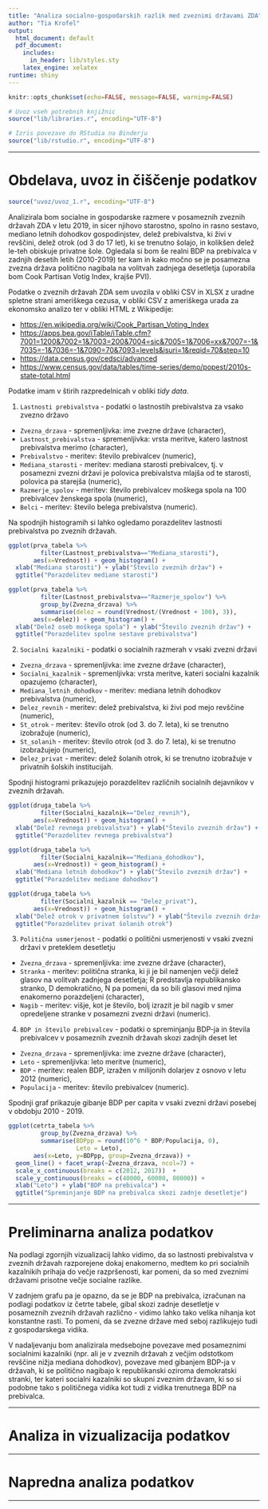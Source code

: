 ```yaml
---
title: "Analiza socialno-gospodarskih razlik med zveznimi državami ZDA"
author: "Tia Krofel"
output:
  html_document: default
  pdf_document:
    includes:
      in_header: lib/styles.sty
    latex_engine: xelatex
runtime: shiny
---
```


```r
knitr::opts_chunk$set(echo=FALSE, message=FALSE, warning=FALSE)

# Uvoz vseh potrebnih knjižnic
source("lib/libraries.r", encoding="UTF-8")
```

```r
# Izris povezave do RStudia na Binderju
source("lib/rstudio.r", encoding="UTF-8")
```



***

# Obdelava, uvoz in čiščenje podatkov

```r
source("uvoz/uvoz_1.r", encoding="UTF-8")
```

Analizirala bom socialne in gospodarske razmere v posameznih zveznih državah ZDA v letu 2019, in sicer njihovo starostno, spolno in rasno sestavo, mediano letnih dohodkov gospodinjstev, delež prebivalstva, ki živi v revščini, delež otrok (od 3 do 17 let), ki se trenutno šolajo, in kolikšen delež le-teh obiskuje privatne šole. Ogledala si bom še realni BDP na prebivalca v zadnjih desetih letih (2010-2019) ter kam in kako močno se je posamezna zvezna država politično nagibala na volitvah zadnjega desetletja (uporabila bom Cook Partisan Votig Index, krajše PVI).


Podatke o zveznih državah ZDA sem uvozila v obliki CSV in XLSX z uradne spletne strani
ameriškega cezusa, v obliki CSV z ameriškega urada za ekonomsko analizo ter v obliki HTML
z Wikipedije:

* <https://en.wikipedia.org/wiki/Cook_Partisan_Voting_Index> 
* <https://apps.bea.gov/iTable/iTable.cfm?7001=1200&7002=1&7003=200&7004=sic&7005=1&7006=xx&7007=-1&7035=-1&7036=-1&7090=70&7093=levels&isuri=1&reqid=70&step=10>
* <https://data.census.gov/cedsci/advanced>
* <https://www.census.gov/data/tables/time-series/demo/popest/2010s-state-total.html>

Podatke imam v štirih razpredelnicah v obliki *tidy data*.

1. `Lastnosti prebivalstva` - podatki o lastnostih prebivalstva za vsako zvezno državo
  - `Zvezna_drzava` - spremenljivka: ime zvezne države (character),
  - `Lastnost_prebivalstva` - spremenljivka: vrsta meritve, katero lastnost prebivalstva merimo (character),
  - `Prebivalstvo` - meritev: število prebivalcev (numeric),
  - `Mediana_starosti` - meritev: mediana starosti prebivalcev, tj. v posamezni zvezni 
  državi je polovica prebivalstva mlajša od te starosti, polovica pa starejša (numeric),
  - `Razmerje_spolov` - meritev: število prebivalcev moškega spola na 100 prebivalcev ženskega spola (numeric),
  - `Belci` - meritev: število belega prebivalstva (numeric).

Na spodnjih histogramih si lahko ogledamo porazdelitev lastnosti prebivalstva po zveznih državah.

```r
ggplot(prva_tabela %>%
         filter(Lastnost_prebivalstva=="Mediana_starosti"),
       aes(x=Vrednost)) + geom_histogram() +
  xlab("Mediana starosti") + ylab("Število zveznih držav") +
  ggtitle("Porazdelitev mediane starosti")
```

```r
ggplot(prva_tabela %>%
         filter(Lastnost_prebivalstva=="Razmerje_spolov") %>%
         group_by(Zvezna_drzava) %>%
         summarise(delez = round(Vrednost/(Vrednost + 100), 3)),
       aes(x=delez)) + geom_histogram() +
  xlab("Delež oseb moškega spola") + ylab("Število zveznih držav") +
  ggtitle("Porazdelitev spolne sestave prebivalstva")
```


2. `Socialni kazalniki` - podatki o socialnih razmerah v vsaki zvezni državi
  - `Zvezna_drzava` - spremenljivka: ime zvezne države (character),
  - `Socialni_kazalnik` - spremenljivka: vrsta meritve, kateri socialni kazalnik opazujemo (character),
  - `Mediana_letnih_dohodkov` - meritev: mediana letnih dohodkov prebivalstva (numeric),
  - `Delez_revnih` - meritev: delež prebivalstva, ki živi pod mejo revščine (numeric),
  - `St_otrok` - meritev: število otrok (od 3. do 7. leta), ki se trenutno izobražuje (numeric),
  - `St_solanih` - meritev: število otrok (od 3. do 7. leta), ki se trenutno izobražujejo (numeric),
  - `Delez_privat` - meritev: delež šolanih otrok, ki se trenutno izobražuje v privatnih šolskih institucijah.

Spodnji histogrami prikazujejo porazdelitev različnih socialnih dejavnikov v zveznih državah.

```r
ggplot(druga_tabela %>%
         filter(Socialni_kazalnik=="Delez_revnih"),
       aes(x=Vrednost)) + geom_histogram() +
  xlab("Delež revnega prebivalstva") + ylab("Število zveznih držav") +
  ggtitle("Porazdelitev revnega prebivalstva")
```


```r
ggplot(druga_tabela %>%
         filter(Socialni_kazalnik=="Mediana_dohodkov"),
       aes(x=Vrednost)) + geom_histogram() +
  xlab("Mediana letnih dohodkov") + ylab("Število zveznih držav") +
  ggtitle("Porazdelitev mediane dohodkov")
```


```r
ggplot(druga_tabela %>%
         filter(Socialni_kazalnik == "Delez_privat"),
       aes(x=Vrednost)) + geom_histogram() +
  xlab("Delež otrok v privatnem šolstvu") + ylab("Število zveznih držav") +
  ggtitle("Porazdelitev privat šolanih otrok")
```


3. `Politična usmerjenost` - podatki o politični usmerjenosti v vsaki zvezni državi
v preteklem desetletju
  - `Zvezna_drzava` - spremenljivka: ime zvezne države (character),
  - `Stranka` - meritev: politična stranka, ki ji je bil namenjen večji delež glasov na volitvah zadnjega desetletja; R predstavlja republikansko stranko, D demokratično, N pa pomeni, da so bili glasovi med njima enakomerno porazdeljeni (character),
  - `Nagib` - meritev: višje, kot je število, bolj izrazit je bil nagib v smer opredeljene stranke v posamezni zvezni državi (numeric).

4. `BDP in število prebivalcev` - podatki o spreminjanju BDP-ja in števila prebivalcev v posameznih zveznih državah skozi zadnjih deset let
  - `Zvezna_drzava` - spremenljivka: ime zvezne države (character),
  - `Leto` - spremenljivka: leto meritve (numeric),
  - `BDP` - meritev: realen BDP, izražen v milijonih dolarjev z osnovo v letu 2012 (numeric),
  - `Populacija` - meritev: število prebivalcev (numeric).

Spodnji graf prikazuje gibanje BDP per capita v vsaki zvezni državi posebej v obdobju 2010 - 2019.

```r
ggplot(cetrta_tabela %>%
         group_by(Zvezna_drzava) %>%
         summarise(BDPpp = round(10^6 * BDP/Populacija, 0),
                   Leto = Leto),
       aes(x=Leto, y=BDPpp, group=Zvezna_drzava)) + 
  geom_line() + facet_wrap(~Zvezna_drzava, ncol=7) +
  scale_x_continuous(breaks = c(2012, 2017))  +
  scale_y_continuous(breaks = c(40000, 60000, 80000)) +
  xlab("Leto") + ylab("BDP na prebivalca") +
  ggtitle("Spreminjanje BDP na prebivalca skozi zadnje desetletje")
```

***

# Preliminarna analiza podatkov

Na podlagi zgornjih vizualizacij lahko vidimo, da so lastnosti prebivalstva
v zveznih državah razporejene dokaj enakomerno, medtem ko pri socialnih kazalnikih 
prihaja do večje razpršenosti, kar pomeni, da so med zveznimi državami prisotne 
večje socialne razlike.

V zadnjem grafu pa je opazno, da se je BDP na prebivalca, izračunan na podlagi
podatkov iz četrte tabele, gibal skozi zadnje desetletje v posameznih zveznih 
državah različno - vidimo lahko tako velika nihanja kot konstantne rasti.
To pomeni, da se zvezne države med seboj razlikujejo tudi z gospodarskega vidika. 

V nadaljevanju bom analizirala medsebojne povezave med posameznimi socialnimi kazalniki 
(npr. ali je v zveznih državah z večjim odstotkom revščine nižja mediana dohodkov),
povezave med gibanjem BDP-ja v državah, ki se politično nagibajo k republikanski 
oziroma demokratski stranki, ter kateri socialni kazalniki so skupni zveznim državam, 
ki so si podobne tako s političnega vidika kot tudi z vidika trenutnega BDP na prebivalca.

***

# Analiza in vizualizacija podatkov



***

# Napredna analiza podatkov


***

